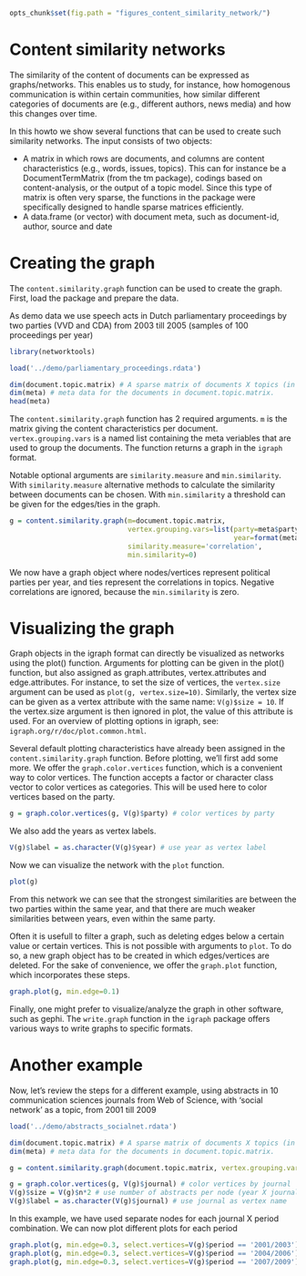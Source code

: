 ```r
opts_chunk$set(fig.path = "figures_content_similarity_network/")
```


Content similarity networks
==========================

The similarity of the content of documents can be expressed as graphs/networks. This enables us to study, for instance, how homogenous communication is within certain communities, how similar different categories of documents are (e.g., different authors, news media) and how this changes over time.

In this howto we show several functions that can be used to create such similarity networks. The input consists of two objects: 

- A matrix in which rows are documents, and columns are content characteristics (e.g., words, issues, topics). This can for instance be a DocumentTermMatrix (from the tm package), codings based on content-analysis, or the output of a topic model. Since this type of matrix is often very sparse, the functions in the package were specifically designed to handle sparse matrices efficiently.
- A data.frame (or vector) with document meta, such as document-id, author, source and date

Creating the graph
=====================

The `content.similarity.graph` function can be used to create the graph. First, load the package and prepare the data.

As demo data we use speech acts in Dutch parliamentary proceedings by two parties (VVD and CDA) from 2003 till 2005 (samples of 100 proceedings per year)

```r
library(networktools)

load('../demo/parliamentary_proceedings.rdata')

dim(document.topic.matrix) # A sparse matrix of documents X topics (in this case the results from a topic model (LDA). Sample from a set 73300 speech acts, with 200 topics)
dim(meta) # meta data for the documents in document.topic.matrix. 
head(meta)
```

The `content.similarity.graph` function has 2 required arguments. `m` is the matrix giving the content characteristics per document. `vertex.grouping.vars` is a named list containing the meta veriables that are used to group the documents. The function returns a graph in the `igraph` format. 

Notable optional arguments are `similarity.measure` and `min.similarity`. With `similarity.measure` alternative methods to calculate the similarity between documents can be chosen. With `min.similarity` a threshold can be given for the edges/ties in the graph.

```r
g = content.similarity.graph(m=document.topic.matrix, 
                             vertex.grouping.vars=list(party=meta$party, 
                                                       year=format(meta$date, '%Y')), 
                             similarity.measure='correlation',
                             min.similarity=0)
```


We now have a graph object where nodes/vertices represent political parties per year, and ties represent the correlations in topics. Negative correlations are ignored, because the `min.similarity` is zero. 

Visualizing the graph
=====================

Graph objects in the igraph format can directly be visualized as networks using the plot() function. Arguments for plotting can be given in the plot() function, but also assigned as graph.attributes, vertex.attributes and edge.attributes. For instance, to set the size of vertices, the `vertex.size` argument can be used as `plot(g, vertex.size=10)`. Similarly, the vertex size can be given as a vertex attribute with the same name: `V(g)$size = 10`. If the vertex.size argument is then ignored in plot, the value of this attribute is used. For an overview of plotting options in igraph, see: `igraph.org/r/doc/plot.common.html`.

Several default plotting characteristics have already been assigned in the `content.similarity.graph` function. Before plotting, we'll first add some more. We offer the `graph.color.vertices` function, which is a convenient way to color vertices. The function accepts a factor or character class vector to color vertices as categories. This will be used here to color vertices based on the party. 

```r
g = graph.color.vertices(g, V(g)$party) # color vertices by party
```

We also add the years as vertex labels.

```r
V(g)$label = as.character(V(g)$year) # use year as vertex label
```

Now we can visualize the network with the `plot` function.

```r
plot(g)
```

From this network we can see that the strongest similarities are between the two parties within the same year, and that there are much weaker similarities between years, even within the same party.

Often it is usefull to filter a graph, such as deleting edges below a certain value or certain vertices. This is not possible with arguments to `plot`. To do so, a new graph object has to be created in which edges/vertices are deleted. For the sake of convenience, we offer the `graph.plot` function, which incorporates these steps.

```r
graph.plot(g, min.edge=0.1)
```

Finally, one might prefer to visualize/analyze the graph in other software, such as gephi. The `write.graph` function in the `igraph` package offers various ways to write graphs to specific formats.

Another example
=====================

Now, let's review the steps for a different example, using abstracts in 10 communication sciences journals from Web of Science, with 'social network' as a topic, from 2001 till 2009

```r
load('../demo/abstracts_socialnet.rdata')

dim(document.topic.matrix) # A sparse matrix of documents X topics (in this case a sample of the results from a topic model (LDA) over 848 abstracts, with 25 topics)
dim(meta) # meta data for the documents in document.topic.matrix. 

g = content.similarity.graph(document.topic.matrix, vertex.grouping.vars=list(journal=meta$journal, period=meta$period), similarity.measure='correlation', min.similarity=0)

g = graph.color.vertices(g, V(g)$journal) # color vertices by journal
V(g)$size = V(g)$n*2 # use number of abstracts per node (year X journal) 
V(g)$label = as.character(V(g)$journal) # use journal as vertex name
```

In this example, we have used separate nodes for each journal X period combination. We can now plot different plots for each period

```r
graph.plot(g, min.edge=0.3, select.vertices=V(g)$period == '2001/2003')
graph.plot(g, min.edge=0.3, select.vertices=V(g)$period == '2004/2006')
graph.plot(g, min.edge=0.3, select.vertices=V(g)$period == '2007/2009')
```
